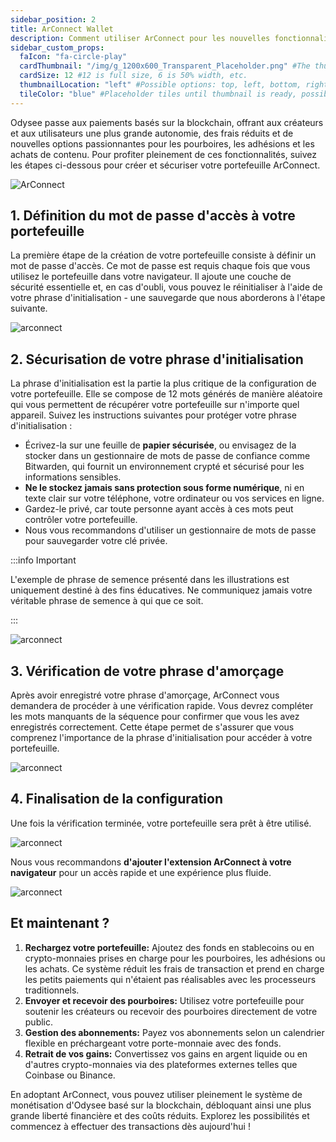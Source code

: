 ```yaml
---
sidebar_position: 2
title: ArConnect Wallet
description: Comment utiliser ArConnect pour les nouvelles fonctionnalités de monétisation d'Odysee ?
sidebar_custom_props:
  faIcon: "fa-circle-play"
  cardThumbnail: "/img/g_1200x600_Transparent_Placeholder.png" #The thumbnail on the category card.
  cardSize: 12 #12 is full size, 6 is 50% width, etc.
  thumbnailLocation: "left" #Possible options: top, left, bottom, right, none
  tileColor: "blue" #Placeholder tiles until thumbnail is ready, possible options: blue, cream, darkpurple, lightpurple, mauve, orange, pink, none
---
```


Odysee passe aux paiements basés sur la blockchain, offrant aux créateurs et aux utilisateurs une plus grande autonomie, des frais réduits et de nouvelles options passionnantes pour les pourboires, les adhésions et les achats de contenu. Pour profiter pleinement de ces fonctionnalités, suivez les étapes ci-dessous pour créer et sécuriser votre portefeuille ArConnect.

![ArConnect](https://thumbs.odycdn.com/3e6497409f40634f6720082a2ff789b1.webp)

## 1. Définition du mot de passe d'accès à votre portefeuille

La première étape de la création de votre portefeuille consiste à définir un mot de passe d'accès. Ce mot de passe est requis chaque fois que vous utilisez le portefeuille dans votre navigateur. Il ajoute une couche de sécurité essentielle et, en cas d'oubli, vous pouvez le réinitialiser à l'aide de votre phrase d'initialisation - une sauvegarde que nous aborderons à l'étape suivante.

![arconnect](https://thumbs.odycdn.com/d60d31749a043953030bb2a17e1cc5e3.webp)

## 2. Sécurisation de votre phrase d'initialisation

La phrase d'initialisation est la partie la plus critique de la configuration de votre portefeuille. Elle se compose de 12 mots générés de manière aléatoire qui vous permettent de récupérer votre portefeuille sur n'importe quel appareil. Suivez les instructions suivantes pour protéger votre phrase d'initialisation :

* Écrivez-la sur une feuille de **papier sécurisée**, ou envisagez de la stocker dans un gestionnaire de mots de passe de confiance comme Bitwarden, qui fournit un environnement crypté et sécurisé pour les informations sensibles.
* **Ne le stockez jamais sans protection sous forme numérique**, ni en texte clair sur votre téléphone, votre ordinateur ou vos services en ligne.
* Gardez-le privé, car toute personne ayant accès à ces mots peut contrôler votre portefeuille.
* Nous vous recommandons d'utiliser un gestionnaire de mots de passe pour sauvegarder votre clé privée.

:::info Important

L'exemple de phrase de semence présenté dans les illustrations est uniquement destiné à des fins éducatives. Ne communiquez jamais votre véritable phrase de semence à qui que ce soit.

:::

![arconnect](https://thumbs.odycdn.com/831a73c33b4bd1eef192748c52abf5dd.webp)

## 3. Vérification de votre phrase d'amorçage

Après avoir enregistré votre phrase d'amorçage, ArConnect vous demandera de procéder à une vérification rapide. Vous devrez compléter les mots manquants de la séquence pour confirmer que vous les avez enregistrés correctement. Cette étape permet de s'assurer que vous comprenez l'importance de la phrase d'initialisation pour accéder à votre portefeuille.

![arconnect](https://thumbs.odycdn.com/3da8b2600bd80adbd5cd5eb00ce51621.webp)

## 4. Finalisation de la configuration

Une fois la vérification terminée, votre portefeuille sera prêt à être utilisé.

![arconnect](https://thumbs.odycdn.com/dd7b6fc0232add36ec8098de1b2d1676.webp)

Nous vous recommandons **d'ajouter l'extension ArConnect à votre navigateur** pour un accès rapide et une expérience plus fluide.

![arconnect](https://thumbs.odycdn.com/f5bc3f126c20bdad06df66bce4658bde.webp)

## Et maintenant ?

1. **Rechargez votre portefeuille:** Ajoutez des fonds en stablecoins ou en crypto-monnaies prises en charge pour les pourboires, les adhésions ou les achats. Ce système réduit les frais de transaction et prend en charge les petits paiements qui n'étaient pas réalisables avec les processeurs traditionnels.
2. **Envoyer et recevoir des pourboires:** Utilisez votre portefeuille pour soutenir les créateurs ou recevoir des pourboires directement de votre public.
3. **Gestion des abonnements:** Payez vos abonnements selon un calendrier flexible en préchargeant votre porte-monnaie avec des fonds.
4. **Retrait de vos gains:** Convertissez vos gains en argent liquide ou en d'autres crypto-monnaies via des plateformes externes telles que Coinbase ou Binance.

En adoptant ArConnect, vous pouvez utiliser pleinement le système de monétisation d'Odysee basé sur la blockchain, débloquant ainsi une plus grande liberté financière et des coûts réduits. Explorez les possibilités et commencez à effectuer des transactions dès aujourd'hui !